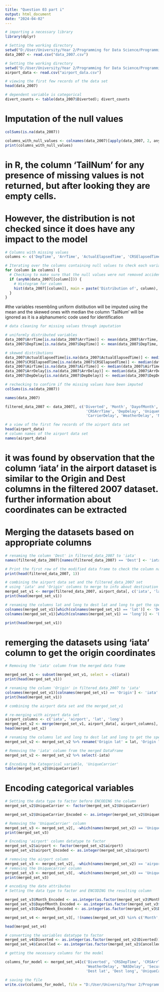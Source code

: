 ---
title: "Question 03 part i"
output: html_document
date: "2024-04-02"
---

```{r}
# importing a necessary library
library(dplyr)
```

```{r}
# Setting the working directory 
setwd("D:/User/University/Year 2/Programming for Data Science/Programming Coursework/R cleaned files")
data_2007 <- read.csv("data_2007.csv")
```

```{r}
# Setting the working directory 
setwd("D:/User/University/Year 2/Programming for Data Science/Programming Coursework/R cleaned files")
airport_data <- read.csv("airport_data.csv")
```

```{r}
# viewing the first few records of the data set
head(data_2007)
```

```{r}
# dependent variable is categorical
divert_counts <- table(data_2007$Diverted); divert_counts
```
# Imputation of the null values
```{r}
colSums(is.na(data_2007))
```

```{r}
columns_with_null_values <- colnames(data_2007)[apply(data_2007, 2, anyNA)]
print(columns_with_null_values)
```
# in R, the column 'TailNum' for any presence of missing values is not returned, but after looking they are empty cells. 
# However, the distribution is not checked since it does have any impact to the model
```{r}
# Columns with missing values
columns <- c('DepTime', 'ArrTime', 'ActualElapsedTime', 'CRSElapsedTime', 'AirTime', 'ArrDelay', 'DepDelay')

# Iterating over the columns containing null values to check each variable's distribution
for (column in columns) {
  # Checking to make sure that the null values were not removed accidently
  if (anyNA(data_2007[[column]])) {
    # Histogram for column
    hist(data_2007[[column]], main = paste('Distribution of', column), xlab = 'Values', ylab = 'Frequency', breaks = 100)
  }
}
```
#the variables resembling uniform distibution will be imputed using the mean and the skewed ones with median the column 'TailNum' will be ignored as it is a alphanumeric code used for identification
```{r}
# data cleaning for missing values through imputation

# uniformly distributed variables
data_2007$ArrTime[is.na(data_2007$ArrTime)] <- mean(data_2007$ArrTime, na.rm = TRUE)
data_2007$DepTime[is.na(data_2007$DepTime)] <- mean(data_2007$DepTime, na.rm = TRUE)

# skewed distributions
data_2007$ActualElapsedTime[is.na(data_2007$ActualElapsedTime)] <- median(data_2007$ActualElapsedTime, na.rm = TRUE)
data_2007$CRSElapsedTime[is.na(data_2007$CRSElapsedTime)] <- median(data_2007$CRSElapsedTime, na.rm = TRUE)
data_2007$AirTime[is.na(data_2007$AirTime)] <- median(data_2007$AirTime, na.rm = TRUE)
data_2007$ArrDelay[is.na(data_2007$ArrDelay)] <- median(data_2007$ArrDelay, na.rm = TRUE)
data_2007$DepDelay[is.na(data_2007$DepDelay)] <- median(data_2007$DepDelay, na.rm = TRUE)
```

```{r}
# rechecking to confirm if the missing values have been imputed
colSums(is.na(data_2007))
```

```{r}
names(data_2007)
```

```{r}
filtered_data_2007 <- data_2007[, c('Diverted', 'Month', 'DayofMonth', 'DayOfWeek', 'CRSDepTime',
                                     'CRSArrTime', 'DepDelay', 'UniqueCarrier', 'Origin', 'Dest', 'Distance', 'Cancelled', 
                                     'CarrierDelay', 'WeatherDelay', 'NASDelay', 'SecurityDelay', 'LateAircraftDelay', 'TailNum')]
```

```{r}
# a view of the first few records of the airport data set
head(airport_data)
# column names of the airport data set
names(airport_data)
```
# it was found by observation that the column 'iata' in the airport dataset is similar to the Origin and Dest columns in the filtered 2007 dataset. further information about coordinates can be extracted

# Merging the datasets based on appropriate columns
```{r}
# renaming the column 'Dest' in filtered_data_2007 to 'iata'
names(filtered_data_2007)[names(filtered_data_2007) == 'Dest'] <- 'iata'

# Print the first row of the modified data frame to check the column names
print(head(filtered_data_2007, 1))
```

```{r}
# combining the airport data set and the filtered_data_2007 set
# using 'iata' and 'Origin' columns to merge to info about destination coordinates
merged_set_v1 <- merge(filtered_data_2007, airport_data[, c('iata', 'lat', 'long')], by = 'iata', all.x = TRUE)
print(head(merged_set_v1))
```

```{r}
# renaming the columns lat and long to dest lat and long to get the specific coordinates
colnames(merged_set_v1)[which(colnames(merged_set_v1) == 'lat')] <- 'Dest lat'
colnames(merged_set_v1)[which(colnames(merged_set_v1) == 'long')] <- 'Dest long'

print(head(merged_set_v1))
```
# remerging the datasets using 'iata' column to get the origin coordinates
```{r}
# Removing the 'iata' column from the merged data frame

merged_set_v1 <- subset(merged_set_v1, select = -c(iata))
print(head(merged_set_v1))

```

```{r}
# renaming the column 'Origin' in filtered_data_2007 to 'iata'
colnames(merged_set_v1)[colnames(merged_set_v1) == 'Origin'] <- 'iata'
print(head(merged_set_v1))
```

```{r}
# combining the airport data set and the merged_set_v1

# re-merging with airport data set
airport_columns <- c('iata', 'airport', 'lat', 'long')
merged_set_v2 <- merge(merged_set_v1, airport_data[, airport_columns], by = 'iata', all.x = TRUE)
head(merged_set_v2)
```

```{r}
# renaming the columns lat and long to dest lat and long to get the specific coordinates
merged_set_v2 <- merged_set_v2 %>% rename('Origin lat' = lat, 'Origin long' = long)

# Removing the 'iata' column from the merged DataFrame
merged_set_v2 <- merged_set_v2 %>% select(-iata)
```

```{r}
# Encoding the Categorical variable, 'UniqueCarrier'
table(merged_set_v2$UniqueCarrier)
```
# Encoding categorical variables
```{r}
# Setting the data type to factor before ENCODING the column
merged_set_v2$UniqueCarrier <- factor(merged_set_v2$UniqueCarrier)

merged_set_v2$UniqueCarrier_Encoded <- as.integer(merged_set_v2$UniqueCarrier)

# Removing the 'UniqueCarrier' column
merged_set_v3 <- merged_set_v2[, -which(names(merged_set_v2) == 'UniqueCarrier')]
print(merged_set_v3)
```

```{r}
# Encoding 'airport' column datatype to factor
merged_set_v2$airport <- factor(merged_set_v2$airport)
merged_set_v2$airport_Encoded <- as.integer(merged_set_v2$airport)

# removing the airport column
merged_set_v3 <- merged_set_v2[, -which(names(merged_set_v2) == 'airport')]
# removing the Uniquecarrier column
merged_set_v3 <- merged_set_v3[, -which(names(merged_set_v3) == 'UniqueCarrier')]
print(merged_set_v3)
```

```{r}
# encoding the date attributes
# Setting the data type to factor and ENCODING the resulting column 

merged_set_v3$Month_Encoded <- as.integer(as.factor(merged_set_v3$Month))
merged_set_v3$DayofMonth_Encoded <- as.integer(as.factor(merged_set_v3$DayofMonth))
merged_set_v3$DayOfWeek_Encoded <- as.integer(as.factor(merged_set_v3$DayOfWeek))

merged_set_v4 <- merged_set_v3[, !(names(merged_set_v3) %in% c('Month', 'DayofMonth', 'DayOfWeek'))]

head(merged_set_v4)
```

```{r}
# converting the variables datatype to factor
merged_set_v4$Diverted <- as.integer(as.factor(merged_set_v2$Diverted))
merged_set_v4$Cancelled <- as.integer(as.factor(merged_set_v2$Cancelled))
```

```{r}
# getting the necessary columns for the model

columns_for_model <- merged_set_v4[c('Diverted', 'CRSDepTime', 'CRSArrTime', 'Distance', 'Cancelled', 'CarrierDelay', 'DepDelay', 
                                     'WeatherDelay', 'NASDelay', 'SecurityDelay', 'LateAircraftDelay', 'Origin lat', 'Origin long', 
                                     'Dest lat', 'Dest long', 'UniqueCarrier_Encoded', 'airport_Encoded', 'Month_Encoded', 'DayOfWeek_Encoded')]
```

```{r}
# saving the file
write.csv(columns_for_model, file = "D:/User/University/Year 2/Programming for Data Science/Programming Coursework/R files/columns_for_model.csv", row.names = FALSE)
```
